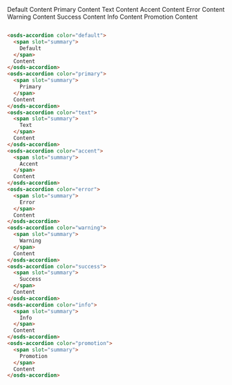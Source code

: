 <div class="container">
  <osds-accordion color="default">
    <span slot="summary">
      Default
    </span>
    Content
  </osds-accordion>
  <osds-accordion color="primary">
    <span slot="summary">
      Primary
    </span>
    Content
  </osds-accordion>
  <osds-accordion color="text">
    <span slot="summary">
      Text
    </span>
    Content
  </osds-accordion>
  <osds-accordion color="accent">
    <span slot="summary">
      Accent
    </span>
    Content
  </osds-accordion>
  <osds-accordion color="error">
    <span slot="summary">
      Error
    </span>
    Content
  </osds-accordion>
  <osds-accordion color="warning">
    <span slot="summary">
      Warning
    </span>
    Content
  </osds-accordion>
  <osds-accordion color="success">
    <span slot="summary">
      Success
    </span>
    Content
  </osds-accordion>
  <osds-accordion color="info">
    <span slot="summary">
      Info
    </span>
    Content
  </osds-accordion>
  <osds-accordion color="promotion">
    <span slot="summary">
      Promotion
    </span>
    Content
  </osds-accordion>
</div>

```html

<osds-accordion color="default">
  <span slot="summary">
    Default
  </span>
  Content
</osds-accordion>
<osds-accordion color="primary">
  <span slot="summary">
    Primary
  </span>
  Content
</osds-accordion>
<osds-accordion color="text">
  <span slot="summary">
    Text
  </span>
  Content
</osds-accordion>
<osds-accordion color="accent">
  <span slot="summary">
    Accent
  </span>
  Content
</osds-accordion>
<osds-accordion color="error">
  <span slot="summary">
    Error
  </span>
  Content
</osds-accordion>
<osds-accordion color="warning">
  <span slot="summary">
    Warning
  </span>
  Content
</osds-accordion>
<osds-accordion color="success">
  <span slot="summary">
    Success
  </span>
  Content
</osds-accordion>
<osds-accordion color="info">
  <span slot="summary">
    Info
  </span>
  Content
</osds-accordion>
<osds-accordion color="promotion">
  <span slot="summary">
    Promotion
  </span>
  Content
</osds-accordion>
```
